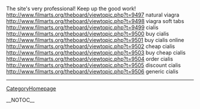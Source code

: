 The site's very professional! Keep up the good work! http://www.filmarts.org/theboard/viewtopic.php?t=9497 natural viagra
http://www.filmarts.org/theboard/viewtopic.php?t=9498 viagra soft tabs
http://www.filmarts.org/theboard/viewtopic.php?t=9499 cialis
http://www.filmarts.org/theboard/viewtopic.php?t=9500 buy cialis
http://www.filmarts.org/theboard/viewtopic.php?t=9501 buy cialis online
http://www.filmarts.org/theboard/viewtopic.php?t=9502 cheap cialis
http://www.filmarts.org/theboard/viewtopic.php?t=9503 buy cheap cialis
http://www.filmarts.org/theboard/viewtopic.php?t=9504 order cialis
http://www.filmarts.org/theboard/viewtopic.php?t=9505 discount cialis
http://www.filmarts.org/theboard/viewtopic.php?t=9506 generic cialis
----
[[CategoryHomepage]]

__NOTOC__